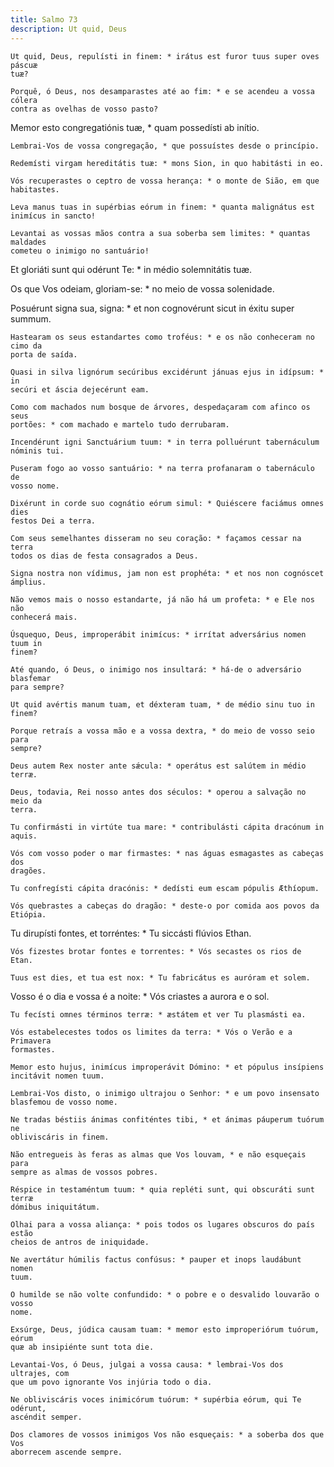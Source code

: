 ```yaml
---
title: Salmo 73
description: Ut quid, Deus
---
```


<div class="side-by-side not-content">

    Ut quid, Deus, repulísti in finem: * irátus est furor tuus super oves páscuæ
    tuæ?

    Porquê, ó Deus, nos desamparastes até ao fim: * e se acendeu a vossa cólera
    contra as ovelhas de vosso pasto?

Memor esto congregatiónis tuæ, \* quam possedísti ab inítio.

    Lembrai-Vos de vossa congregação, * que possuístes desde o princípio.

    Redemísti virgam hereditátis tuæ: * mons Sion, in quo habitásti in eo.

    Vós recuperastes o ceptro de vossa herança: * o monte de Sião, em que
    habitastes.

    Leva manus tuas in supérbias eórum in finem: * quanta malignátus est
    inimícus in sancto!

    Levantai as vossas mãos contra a sua soberba sem limites: * quantas maldades
    cometeu o inimigo no santuário!

Et gloriáti sunt qui odérunt Te: \* in médio solemnitátis tuæ.</span>

Os que Vos odeiam, gloriam-se: \* no meio de vossa solenidade.

  <span>
    Posuérunt signa sua, signa: * et non cognovérunt sicut in éxitu super
    summum.
 
    Hastearam os seus estandartes como troféus: * e os não conheceram no cimo da
    porta de saída.
 
    Quasi in silva lignórum secúribus excidérunt jánuas ejus in idípsum: * in
    secúri et áscia dejecérunt eam.
 
    Como com machados num bosque de árvores, despedaçaram com afinco os seus
    portões: * com machado e martelo tudo derrubaram.
 
    Incendérunt igni Sanctuárium tuum: * in terra polluérunt tabernáculum
    nóminis tui.
 
    Puseram fogo ao vosso santuário: * na terra profanaram o tabernáculo de
    vosso nome.
 
    Dixérunt in corde suo cognátio eórum simul: * Quiéscere faciámus omnes dies
    festos Dei a terra.
 
    Com seus semelhantes disseram no seu coração: * façamos cessar na terra
    todos os dias de festa consagrados a Deus.
 
    Signa nostra non vídimus, jam non est prophéta: * et nos non cognóscet
    ámplius.
 
    Não vemos mais o nosso estandarte, já não há um profeta: * e Ele nos não
    conhecerá mais.
 
    Úsquequo, Deus, improperábit inimícus: * irrítat adversárius nomen tuum in
    finem?
 
    Até quando, ó Deus, o inimigo nos insultará: * há-de o adversário blasfemar
    para sempre?
 
    Ut quid avértis manum tuam, et déxteram tuam, * de médio sinu tuo in finem?
 
    Porque retraís a vossa mão e a vossa dextra, * do meio de vosso seio para
    sempre?
 
    Deus autem Rex noster ante sǽcula: * operátus est salútem in médio terræ.
 
    Deus, todavia, Rei nosso antes dos séculos: * operou a salvação no meio da
    terra.
 
    Tu confirmásti in virtúte tua mare: * contribulásti cápita dracónum in
    aquis.
 
    Vós com vosso poder o mar firmastes: * nas águas esmagastes as cabeças dos
    dragões.
 
    Tu confregísti cápita dracónis: * dedísti eum escam pópulis Æthíopum.
 
    Vós quebrastes a cabeças do dragão: * deste-o por comida aos povos da
    Etiópia.

Tu dirupísti fontes, et torréntes: \* Tu siccásti flúvios Ethan.

    Vós fizestes brotar fontes e torrentes: * Vós secastes os rios de Etan.

    Tuus est dies, et tua est nox: * Tu fabricátus es auróram et solem.

Vosso é o dia e vossa é a noite: \* Vós criastes a aurora e o sol.

    Tu fecísti omnes términos terræ: * æstátem et ver Tu plasmásti ea.

    Vós estabelecestes todos os limites da terra: * Vós o Verão e a Primavera
    formastes.

    Memor esto hujus, inimícus improperávit Dómino: * et pópulus insípiens
    incitávit nomen tuum.

    Lembrai-Vos disto, o inimigo ultrajou o Senhor: * e um povo insensato
    blasfemou de vosso nome.

    Ne tradas béstiis ánimas confiténtes tibi, * et ánimas páuperum tuórum ne
    obliviscáris in finem.

    Não entregueis às feras as almas que Vos louvam, * e não esqueçais para
    sempre as almas de vossos pobres.

    Réspice in testaméntum tuum: * quia repléti sunt, qui obscuráti sunt terræ
    dómibus iniquitátum.

    Olhai para a vossa aliança: * pois todos os lugares obscuros do país estão
    cheios de antros de iniquidade.

    Ne avertátur húmilis factus confúsus: * pauper et inops laudábunt nomen
    tuum.

    O humilde se não volte confundido: * o pobre e o desvalido louvarão o vosso
    nome.

    Exsúrge, Deus, júdica causam tuam: * memor esto improperiórum tuórum, eórum
    quæ ab insipiénte sunt tota die.

    Levantai-Vos, ó Deus, julgai a vossa causa: * lembrai-Vos dos ultrajes, com
    que um povo ignorante Vos injúria todo o dia.

    Ne obliviscáris voces inimicórum tuórum: * supérbia eórum, qui Te odérunt,
    ascéndit semper.

    Dos clamores de vossos inimigos Vos não esqueçais: * a soberba dos que Vos
    aborrecem ascende sempre.

</div>
